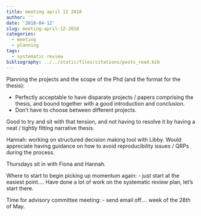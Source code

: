 ```yaml
---
title: meeting april 12 2018
author: ''
date: '2018-04-12'
slug: meeting-april-12-2018
categories:
  - meeting
  - planning
tags:
  - systematic review
bibliography: ../../static/files/citations/posts_read.bib
---
```


Planning the projects and the scope of the Phd (and the format for the thesis):

- Perfectly acceptable to have disparate projects / papers comprising the thesis, and bound together with a good introduction and conclusion.
- Don't have to choose between different projects.

Good to try and sit with that tension, and not having to resolve it by having a neat / tightly fitting narrative thesis.

Hannah: working on structured decision making tool with Libby. Would appreciate having guidance on how to avoid reproducibility issues / QRPs during the process.

Thursdays sit in with Fiona and Hannah.
 
Where to start to begin picking up momentum again: 
- just start at the easiest point.... Have done a lot of work on the systematic review plan, let's start there.

Time for advisory committee meeting:
- send email off.... week of the 28th of May.
